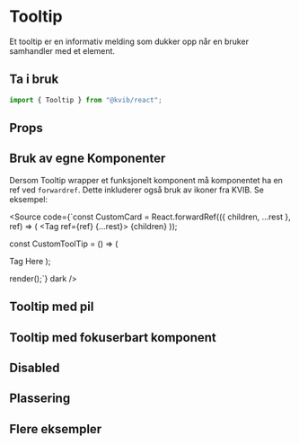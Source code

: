 
<Meta of={TooltipStories} />

# Tooltip

Et tooltip er en informativ melding som dukker opp når en bruker samhandler med et element.

## Ta i bruk

```jsx
import { Tooltip } from "@kvib/react";
```

## Props

<Canvas of={TooltipStories.Tooltip} />
<Controls of={TooltipStories.Tooltip} />

## Bruk av egne Komponenter

Dersom Tooltip wrapper et funksjonelt komponent må komponentet ha en ref ved `forwardref`. Dette inkluderer også bruk av ikoner fra KVIB. Se eksempel:

<Source code={`const CustomCard = React.forwardRef(({ children, ...rest }, ref) => (
  <Box p="1">
    <Tag ref={ref} {...rest}>
      {children}
    </Tag>
  </Box>
));

const CustomToolTip = () => (

<Tooltip label="Hover me">
  <CustomCard>Tag Here</CustomCard>
</Tooltip>
);

render(<CustomToolTip />);`} dark />

## Tooltip med pil

<Canvas of={TooltipStories.TooltipArrow} />

## Tooltip med fokuserbart komponent

<Canvas of={TooltipStories.TooltipFocusable} />

## Disabled

<Canvas of={TooltipStories.TooltipDisabled} />

## Plassering

<Canvas of={TooltipStories.TooltipPlacement} />

## Flere eksempler

<Canvas of={TooltipStories.TooltipExamples} />
